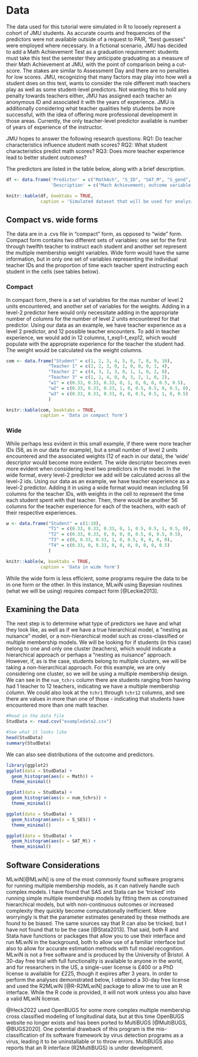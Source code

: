 # Data

The data used for this tutorial were simulated in R to loosely represent a cohort of JMU students.  As accurate counts and frequencies of the predictors were not available outside of a request to PAIR, “best guesses” were employed where necessary.  In a fictional scenario, JMU has decided to add a Math Achievement Test as a graduation requirement: students must take this test the semester they anticipate graduating as a measure of their Math Achievement at JMU, with the point of comparison being a cut-score.  The stakes are similar to Assessment Day and there are no penalties for low scores.  JMU, recognizing that many factors may play into how well a student does on this test, wants to consider the role different math teachers play as well as some student-level predictors.  Not wanting this to hold any penalty towards teachers either, JMU has assigned each teacher an anonymous ID and associated it with the years of experience.  JMU is additionally considering what teacher qualities help students be more successful, with the idea of offering more professional development in those areas.  Currently, the only teacher-level predictor available is number of years of experience of the instructor.  

JMU hopes to answer the following research questions: 
RQ1: Do teacher characteristics influence student math scores?
RQ2:  What student characteristics predict math scores?
RQ3:  Does more teacher experience lead to better student outcomes?

The predictors are listed in the table below, along with a brief description.

```r
df <- data.frame('Predictor' = c("MathAch", "S_ID", "SAT_M", "S_gend", "female, NB", "S_SES", "num_tchrs", "phys", "phys_tchr", "tchr1-tchr12", "w1-w12", "t1_exp-t12_exp"),
                 'Description' = c("Mach Achievement; outcome variable, score on a (fictional) math test given to students", "Student ID; a single number representation of students, from 1 to 5200", "SAT math score; ranges from 200-800 and represents the SAT math score of students prior to entering JMU.", "Student gender; a non-binary gender indicator with 0 = female, 1 = male, and 2 = other/nonbinary/fluid", "Dummy coded student gender, since gender is categorical.  Male is the reference", "Student SES; values range from 2-29", "Number of teachers; the number of math teachers a student had at JMU", "Physics; if a student took physics or not, with 0 = no and 1 = yes", "Physics teacher; if a student took physics, the ID of the teacher they had (ranging from 1 – 22)", "Teachers 1 through 12; teacher IDs (ranging from 1-56) of teachers students had.  If a student had less than 12 teachers, teacher ID = 0", "Weights; these represent the amount of time spent with each teacher.  Values can range from 1 (only had one teacher) to 0.083 (had 12 teachers)", "Teacher experience; Given the compact nature of this dataset, the experience of the first through twelfth teachers of each student is given in years."))

```

```r

knitr::kable(df, booktabs = TRUE, 
             caption = 'Simulated dataset that will be used for analysis')
```


## Compact vs. wide forms {#compact}

The data are in a .cvs file in “compact” form, as opposed to “wide” form.  Compact form contains two different sets of variables: one set for the first through twelfth teacher to instruct each student and another set represent the multiple membership weight variables.  Wide form would have the same information, but in only one set of variables representing the individual teacher IDs and the proportion of time each teacher spent instructing each student in the cells (see tables below).

### Compact
In compact form, there is a set of variables for the max number of level 2 units encountered, and another set of variables for the weights.  Adding in a level-2 predictor here would only necessitate adding in the appropriate number of columns for the number of level 2 units encountered for that predictor.  Using our data as an example, we have teacher experience as a level 2 predictor, and 12 possible teacher encounters.  To add in teacher experience, we would add in 12 columns, t_exp1-t_exp12, which would populate with the appropriate experience for the teacher the student had.  The weight would be calculated via the weight columns.
```r
com <- data.frame("Student" = c(1, 2, 3, 4, 5, 6, 7, 8, 9, 10),
                "Teacher 1" = c(2, 2, 3, 0, 1, 0, 0, 0, 1, 4),
                "Teacher 2" = c(4, 3, 1, 3, 0, 1, 1, 0, 2, 0),
                "Teacher 3" = c(1, 1, 4, 0, 0, 3, 2, 1, 0, 2),
                "w1" = c(0.33, 0.33, 0.33, 0, 1, 0, 0, 0, 0.5, 0.5),
                "w2" = c(0.33, 0.33, 0.33, 1, 0, 0.5, 0.5, 0, 0.5, 0),
                "w3" = c(0.33, 0.33, 0.33, 0, 0, 0.5, 0.5, 1, 0, 0.5)
                )
```

```r
knitr::kable(com, booktabs = TRUE, 
             caption = 'Data in compact form')
```
### Wide
While perhaps less evident in this small example, if there were more teacher IDs (56, as in our data for example), but a small number of level 2 units encountered and the associated weights (12 of each in our data), the 'wide' descriptor would become more evident.  The wide descriptor becomes even more evident when considering level two predictors in the model.  In the wide format, every level-2 predictor we add will be calculated across all the level-2 ids.  Using our data as an example, we have teacher experience as a level-2 predictor.  Adding it in using a wide format would mean including 56 columns for the teacher IDs, with weights in the cell to represent the time each student spent with that teacher.  Then, there would be another 56 columns for the teacher experience for each of the teachers, with each of their respective experiences.  
```r
w <- data.frame("Student" = c(1:10),
                "T1" = c(0.33, 0.33, 0.33, 0, 1, 0.5, 0.5, 1, 0.5, 0),
                "T2" = c(0.33, 0.33, 0, 0, 0, 0, 0.5, 0, 0.5, 0.5),
                "T3" = c(0, 0.33, 0.33, 1, 0, 0.5, 0, 0, 0, 0),
                "T4" = c(0.33, 0, 0.33, 0, 0, 0, 0, 0, 0, 0.5)
                )
```

```r
knitr::kable(w, booktabs = TRUE, 
             caption = 'Data in wide form')
```

While the wide form is less efficient, some programs require the data to be in one form or the other.  In this instance, MLwiN using Bayesian routines (what we will be using) requires compact form [@Leckie2013]. 


## Examining the Data

The next step is to determine what type of predictors we have and what they look like, as well as if we have a true hierarchical model, a “nesting as nuisance” model, or a non-hierarchical model such as cross-classified or multiple membership models.  We will be looking for if students (in this case) belong to one and only one cluster (teachers), which would indicate a hierarchical approach or perhaps a "nesting as nuisance" approach.  However, if, as is the case, students belong to multiple clusters, we will be taking a non-hierarchical approach.  For this example, we are only considering one cluster, so we will be using a multiple membership design.  We can see in the `num_tchrs` column there are students ranging from having had 1 teacher to 12 teachers, indicating we have a multiple membership column.  We could also look at the `tchr1` through `tchr12` columns, and see there are values in more than one of those - indicating that students have encountered more than one math teacher.

```r
#Read in the data file
StudData <- read.csv("exampledata2.csv")

#See what it looks like
head(StudData)
summary(StudData)

```

We can also see distributions of the outcome and predictors.
```r
library(ggplot2)
ggplot(data = StudData) +
  geom_histogram(aes(x = Math)) +
  theme_minimal()
```
```r
ggplot(data = StudData) +
  geom_histogram(aes(x = num_tchrs)) + 
  theme_minimal()
```
```r
ggplot(data = StudData) + 
  geom_histogram(aes(x = S_SES)) +
  theme_minimal()
```
```r
ggplot(data = StudData) +
  geom_histogram(aes(x = SAT_M)) + 
  theme_minimal()
```


## Software Considerations {#software}
MLwiN[@MLwiN] is one of the most commonly found software programs for running multiple membership models, as it can natively handle such complex models.  I have found that SAS and Stata can be 'tricked' into running simple multiple membership models by fitting them as constrained hierarchical models, but with non-continuous outcomes or increased complexity they quickly become computationally inefficient.  More worryingly is that the parameter estimates generated by these methods are found to be biased. The same sources say that R can also be tricked, but I have not found that to be the case [@Stata2013].  That said, both R and Stata have functions or packages that allow you to use their interface and run MLwiN in the background, both to allow use of a familiar interface but also to allow for accurate estimation methods with full model recognition.  MLwiN is not a free software and is produced by the University of Bristol.  A 30-day free trial with full functionality is available to anyone in the world, and for researchers in the US, a single-user license is £400 or a PhD license is available for £225, though it expires after 3 years.  In order to perform the analyses demonstrated below, I obtained a 30-day free license and used the R2MLwiN [@R-R2MLwiN] package to allow me to use an R interface.  While the R code is provided, it will not work unless you also have a valid MLwiN license.

@Heck2022 used OpenBUGS for some more complex multiple membership cross classified modeling of longitudinal data, but at this time OpenBUGS website no longer exists and has been ported to MultiBUGS [@MultiBUGS, @BUGS2020].  One potential drawback of this program is the mis-classification of its software framework by virus detection programs as a virus, leading it to be uninstallable or to throw errors.  MultiBUGS also reports that an R interface (R2MultiBUGS) is under development.

